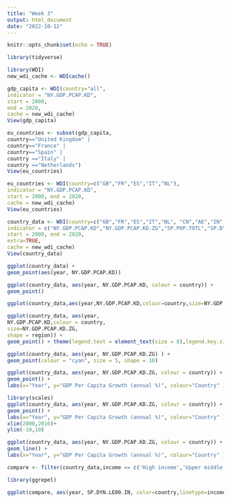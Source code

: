 ```yaml
---
title: "Week 3"
output: html_document
date: "2022-10-12"
---
```


```r
knitr::opts_chunk$set(echo = TRUE)
```

```r
library(tidyverse)
```

```r
library(WDI)
new_wdi_cache <- WDIcache()
```

```r
gdp_capita <- WDI(country="all",
indicator = "NY.GDP.PCAP.KD",
start = 2000,
end = 2020,
cache = new_wdi_cache)
View(gdp_capita)
```

```r
eu_countries <- subset(gdp_capita,
country=="United Kingdom" |
country=="France" |
country=="Spain" |
country =="Italy" |
country =="Netherlands")
View(eu_countries)

```

```r
eu_countries <- WDI(country=c("GB","FR","ES","IT","NL"),
indicator = "NY.GDP.PCAP.KD",
start = 2000, end = 2020,
cache = new_wdi_cache)
View(eu_countries)

```

```r
country_data <- WDI(country=c("GB","FR","ES","IT","NL", "CN","AE","IN","JO","US"),
indicator = c("NY.GDP.PCAP.KD","NY.GDP.PCAP.KD.ZG","SP.POP.TOTL","SP.DYN.LE00.IN"),
start = 2000, end = 2020,
extra=TRUE,
cache = new_wdi_cache)
View(country_data)

```

```r
ggplot(country_data) +
geom_point(aes(year, NY.GDP.PCAP.KD))
```

```r
ggplot(country_data, aes(year, NY.GDP.PCAP.KD, colour = country)) +
geom_point()
```

```r
ggplot(country_data,aes(year,NY.GDP.PCAP.KD,colour=country,size=NY.GDP.PCAP.KD.ZG)) + geom_point()
```

```r
ggplot(country_data, aes(year,
NY.GDP.PCAP.KD,colour = country,
size=NY.GDP.PCAP.KD.ZG,
shape = region)) +
geom_point() + theme(legend.text = element_text(size = 8),legend.key.size = unit(.5, 'cm'))
```

```r
ggplot(country_data, aes(year, NY.GDP.PCAP.KD.ZG) ) +
geom_point(colour = "cyan", size = 5, shape = 10)
```

```r
ggplot(country_data, aes(year, NY.GDP.PCAP.KD.ZG, colour = country)) +
geom_point() +
labs(x="Year", y="GDP Per Capita Growth (annual %)", colour="Country" )

```

```r
library(scales)
ggplot(country_data, aes(year, NY.GDP.PCAP.KD.ZG, colour = country)) +
geom_point() +
labs(x="Year", y="GDP Per Capita Growth (annual %)", colour="Country" )+scale_x_continuous(breaks = pretty_breaks())+
xlim(2000,2016)+
ylim(-10,10)
```

```r
ggplot(country_data, aes(year, NY.GDP.PCAP.KD.ZG, colour = country)) +
geom_line() +
labs(x="Year", y="GDP Per Capita Growth (annual %)", colour="Country" )
```

```r
compare <- filter(country_data,income == c('High income','Upper middle income'))
```

```r
library(ggrepel)
```

```r
ggplot(compare, aes(year, SP.DYN.LE00.IN, color=country,linetype=income))+geom_line()+labs(x='Year',y='Life Expectancy at birth, total(years)',title = 'Comparisons of life expectancy Between different income levels')+theme(legend.title = element_text(size =8))
```

